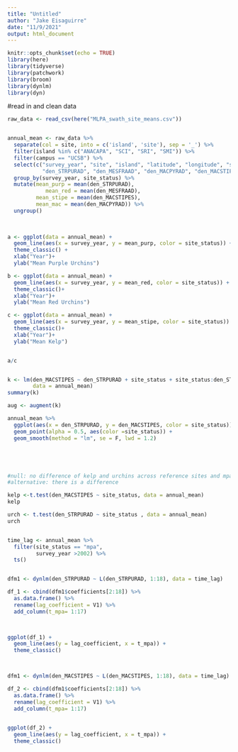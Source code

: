 ```yaml
---
title: "Untitled"
author: "Jake Eisaguirre"
date: "11/9/2021"
output: html_document
---
```


```r
knitr::opts_chunk$set(echo = TRUE)
library(here)
library(tidyverse)
library(patchwork)
library(broom)
library(dynlm)
library(dyn)
```

#read in and clean data
```r

raw_data <- read_csv(here("MLPA_swath_site_means.csv"))


annual_mean <- raw_data %>% 
  separate(col = site, into = c('island', 'site'), sep = '_') %>% 
  filter(island %in% c("ANACAPA", "SCI", "SRI", "SMI")) %>% 
  filter(campus == "UCSB") %>% 
  select(c("survey_year", "site", "island", "latitude", "longitude", "site_status", 
           "den_STRPURAD", "den_MESFRAAD", "den_MACPYRAD", "den_MACSTIPES")) %>% 
  group_by(survey_year, site_status) %>% 
  mutate(mean_purp = mean(den_STRPURAD),
            mean_red = mean(den_MESFRAAD),
         mean_stipe = mean(den_MACSTIPES),
         mean_mac = mean(den_MACPYRAD)) %>% 
  ungroup()
  
  

```

```r

a <- ggplot(data = annual_mean) +
  geom_line(aes(x = survey_year, y = mean_purp, color = site_status)) +
  theme_classic() +
  xlab("Year")+
  ylab("Mean Purple Urchins")

b <- ggplot(data = annual_mean) +
  geom_line(aes(x = survey_year, y = mean_red, color = site_status)) +
  theme_classic()+
  xlab("Year")+
  ylab("Mean Red Urchins")

c <- ggplot(data = annual_mean) +
  geom_line(aes(x = survey_year, y = mean_stipe, color = site_status)) +
  theme_classic()+
  xlab("Year")+
  ylab("Mean Kelp")


a/c



```

```r


k <- lm(den_MACSTIPES ~ den_STRPURAD + site_status + site_status:den_STRPURAD, 
        data = annual_mean)
summary(k)

aug <- augment(k)

annual_mean %>% 
  ggplot(aes(x = den_STRPURAD, y = den_MACSTIPES, color = site_status)) +
  geom_point(alpha = 0.5, aes(color =site_status)) +
  geom_smooth(method = "lm", se = F, lwd = 1.2)






```

```r
#null: no difference of kelp and urchins across reference sites and mpas
#alternative: there is a difference

kelp <-t.test(den_MACSTIPES ~ site_status, data = annual_mean)
kelp

urch <- t.test(den_STRPURAD ~ site_status , data = annual_mean)
urch



```
```r


time_lag <- annual_mean %>% 
  filter(site_status == "mpa",
         survey_year >2002) %>% 
  ts()


dfm1 <- dynlm(den_STRPURAD ~ L(den_STRPURAD, 1:18), data = time_lag)

df_1 <- cbind(dfm1$coefficients[2:18]) %>% 
  as.data.frame() %>% 
  rename(lag_coefficient = V1) %>% 
  add_column(t_mpa= 1:17)
  


ggplot(df_1) +
  geom_line(aes(y = lag_coefficient, x = t_mpa)) +
  theme_classic()

  

```

```r
dfm1 <- dynlm(den_MACSTIPES ~ L(den_MACSTIPES, 1:18), data = time_lag)

df_2 <- cbind(dfm1$coefficients[2:18]) %>% 
  as.data.frame() %>% 
  rename(lag_coefficient = V1) %>% 
  add_column(t_mpa= 1:17)
  

ggplot(df_2) +
  geom_line(aes(y = lag_coefficient, x = t_mpa)) +
  theme_classic()



```

